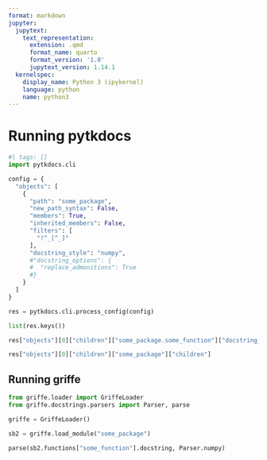 ```yaml
---
format: markdown
jupyter:
  jupytext:
    text_representation:
      extension: .qmd
      format_name: quarto
      format_version: '1.0'
      jupytext_version: 1.14.1
  kernelspec:
    display_name: Python 3 (ipykernel)
    language: python
    name: python3
---
```


# Running pytkdocs

```python
#| tags: []
import pytkdocs.cli

config = {
  "objects": [
    {
      "path": "some_package",
      "new_path_syntax": False,
      "members": True,
      "inherited_members": False,
      "filters": [
        "!^_[^_]"
      ],
      "docstring_style": "numpy",
      #"docstring_options": {
      #  "replace_admonitions": True
      #}
    }
  ]
}

res = pytkdocs.cli.process_config(config)
```

```python
list(res.keys())
```

```python
res["objects"][0]["children"]["some_package.some_function"]["docstring_sections"]
```

```python
res["objects"][0]["children"]["some_package"]["children"]
```

## Running griffe

```python
from griffe.loader import GriffeLoader
from griffe.docstrings.parsers import Parser, parse

griffe = GriffeLoader()

sb2 = griffe.load_module("some_package")

parse(sb2.functions["some_function"].docstring, Parser.numpy)
```
